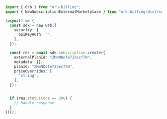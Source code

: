 ```typescript Create.ts
import { Orb } from "orb-billing";
import { NewSubscriptionExternalMarketplace } from "orb-billing/dist/sdk/models/shared";

(async() => {
  const sdk = new Orb({
    security: {
      apiKeyAuth: "",
    },
  });

  const res = await sdk.subscription.create({
    externalPlanId: "ZMwNQefe7J3ecf7W",
    metadata: {},
    planId: "ZMwNQefe7J3ecf7W",
    priceOverrides: [
      "string",
    ],
  });


  if (res.statusCode == 200) {
    // handle response
  }
})();
```
